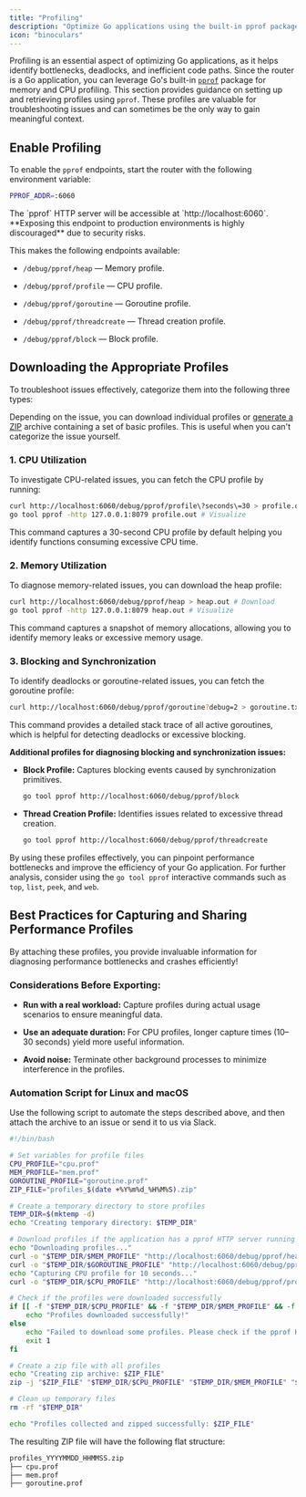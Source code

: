 ```yaml
---
title: "Profiling"
description: "Optimize Go applications using the built-in pprof package for CPU, memory, and goroutine profiling to identify bottlenecks and improve performance."
icon: "binoculars"
---
```


Profiling is an essential aspect of optimizing Go applications, as it helps identify bottlenecks, deadlocks, and inefficient code paths. Since the router is a Go application, you can leverage Go's built-in [`pprof`](https://go.dev/blog/pprof) package for memory and CPU profiling. This section provides guidance on setting up and retrieving profiles using `pprof`. These profiles are valuable for troubleshooting issues and can sometimes be the only way to gain meaningful context.

## Enable Profiling

To enable the `pprof` endpoints, start the router with the following environment variable:

```bash
PPROF_ADDR=:6060
```

<Info>
  The `pprof` HTTP server will be accessible at `http://localhost:6060`. **Exposing this endpoint to production environments is highly discouraged** due to security risks.
</Info>

This makes the following endpoints available:

* `/debug/pprof/heap` — Memory profile.

* `/debug/pprof/profile` — CPU profile.

* `/debug/pprof/goroutine` — Goroutine profile.

* `/debug/pprof/threadcreate` — Thread creation profile.

* `/debug/pprof/block` — Block profile.

## Downloading the Appropriate Profiles

To troubleshoot issues effectively, categorize them into the following three types:
<CardGroup>
  <Card title="CPU Utilization" href="/router/profiling#1-cpu-utilization" icon="square-1" horizontal/>
  <Card title="Memory Utilization" href="/router/profiling#2-memory-utilization" icon="square-2" horizontal/>
  <Card title="Blocking and synchronization" href="/router/profiling#3-blocking-and-synchronization" icon="square-3" horizontal/>
</CardGroup>

Depending on the issue, you can download individual profiles or [generate a ZIP](/router/profiling#best-practices-for-capturing-and-sharing-performance-profiles) archive containing a set of basic profiles. This is useful when you can't categorize the issue yourself.

### **1. CPU Utilization**

To investigate CPU-related issues, you can fetch the CPU profile by running:

```bash
curl http://localhost:6060/debug/pprof/profile\?seconds\=30 > profile.out  # Download
go tool pprof -http 127.0.0.1:8079 profile.out # Visualize
```

This command captures a 30-second CPU profile by default helping you identify functions consuming excessive CPU time.

### **2. Memory Utilization**

To diagnose memory-related issues, you can download the heap profile:

```bash
curl http://localhost:6060/debug/pprof/heap > heap.out # Download
go tool pprof -http 127.0.0.1:8079 heap.out # Visualize
```

This command captures a snapshot of memory allocations, allowing you to identify memory leaks or excessive memory usage.

### **3. Blocking and Synchronization**

To identify deadlocks or goroutine-related issues, you can fetch the goroutine profile:

```bash
curl http://localhost:6060/debug/pprof/goroutine?debug=2 > goroutine.txt
```

This command provides a detailed stack trace of all active goroutines, which is helpful for detecting deadlocks or excessive blocking.

**Additional profiles for diagnosing blocking and synchronization issues:**

* **Block Profile:** Captures blocking events caused by synchronization primitives.

  ```bash
  go tool pprof http://localhost:6060/debug/pprof/block
  ```

* **Thread Creation Profile:** Identifies issues related to excessive thread creation.

  ```bash
  go tool pprof http://localhost:6060/debug/pprof/threadcreate
  ```

By using these profiles effectively, you can pinpoint performance bottlenecks and improve the efficiency of your Go application. For further analysis, consider using the `go tool pprof` interactive commands such as `top`, `list`, `peek`, and `web`.

## **Best Practices for Capturing and Sharing Performance Profiles**

By attaching these profiles, you provide invaluable information for diagnosing performance bottlenecks and crashes efficiently! <Icon icon="rocket" />

### **Considerations Before Exporting:**

* **Run with a real workload:** Capture profiles during actual usage scenarios to ensure meaningful data.

* **Use an adequate duration:** For CPU profiles, longer capture times (10–30 seconds) yield more useful information.

* **Avoid noise:** Terminate other background processes to minimize interference in the profiles.

### **Automation Script for Linux and macOS**

Use the following script to automate the steps described above, and then attach the archive to an issue or send it to us via Slack.

```bash
#!/bin/bash

# Set variables for profile files
CPU_PROFILE="cpu.prof"
MEM_PROFILE="mem.prof"
GOROUTINE_PROFILE="goroutine.prof"
ZIP_FILE="profiles_$(date +%Y%m%d_%H%M%S).zip"

# Create a temporary directory to store profiles
TEMP_DIR=$(mktemp -d)
echo "Creating temporary directory: $TEMP_DIR"

# Download profiles if the application has a pprof HTTP server running
echo "Downloading profiles..."
curl -o "$TEMP_DIR/$MEM_PROFILE" "http://localhost:6060/debug/pprof/heap"
curl -o "$TEMP_DIR/$GOROUTINE_PROFILE" "http://localhost:6060/debug/pprof/goroutine"
echo "Capturing CPU profile for 10 seconds..."
curl -o "$TEMP_DIR/$CPU_PROFILE" "http://localhost:6060/debug/pprof/profile?seconds=10"

# Check if the profiles were downloaded successfully
if [[ -f "$TEMP_DIR/$CPU_PROFILE" && -f "$TEMP_DIR/$MEM_PROFILE" && -f "$TEMP_DIR/$GOROUTINE_PROFILE" ]]; then
    echo "Profiles downloaded successfully!"
else
    echo "Failed to download some profiles. Please check if the pprof HTTP server is running on port 6060."
    exit 1
fi

# Create a zip file with all profiles
echo "Creating zip archive: $ZIP_FILE"
zip -j "$ZIP_FILE" "$TEMP_DIR/$CPU_PROFILE" "$TEMP_DIR/$MEM_PROFILE" "$TEMP_DIR/$GOROUTINE_PROFILE"

# Clean up temporary files
rm -rf "$TEMP_DIR"

echo "Profiles collected and zipped successfully: $ZIP_FILE"
```

The resulting ZIP file will have the following flat structure:

```bash
profiles_YYYYMMDD_HHMMSS.zip
├── cpu.prof
├── mem.prof
├── goroutine.prof
```

